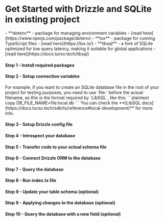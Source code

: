 
<Breadcrumbs/>

# Get Started with Drizzle and SQLite in existing project

<Prerequisites>  
  - **dotenv** - package for managing environment variables - [read here](https://www.npmjs.com/package/dotenv)
  - **tsx** - package for running TypeScript files - [read here](https://tsx.is/)
  - **libsql** - a fork of SQLite optimized for low query latency, making it suitable for global applications - [read here](https://docs.turso.tech/libsql)
</Prerequisites>

<FileStructure />

#### Step 1 - Install required packages

<InstallPackages lib='@libsql/client'/>

#### Step 2 - Setup connection variables

<SetupEnv env_variable='DB_FILE_NAME' />

<Callout type='info' title='important'>
For example, if you want to create an SQLite database file in the root of your project for testing purposes, you need to use `file:` before the actual filename, as this is the format required by `LibSQL`, like this:
```plaintext copy
DB_FILE_NAME=file:local.db
```
You can check the **[LibSQL docs](https://docs.turso.tech/sdk/ts/reference#local-development)** for more info.
</Callout>

#### Step 3 - Setup Drizzle config file

<SetupConfig dialect='sqlite' env_variable='DB_FILE_NAME'/>

#### Step 4 - Introspect your database

<IntrospectSqlite/>

#### Step 5 - Transfer code to your actual schema file

<TransferCode/>

#### Step 6 - Connect Drizzle ORM to the database

<ConnectLibsql/>

#### Step 7 - Query the database

<QueryDatabase dialect='libsql' env_variable='DB_FILE_NAME' />

#### Step 8 - Run index.ts file

<RunFile/>

#### Step 9 - Update your table schema (optional)

<UpdateSchema/>

#### Step 9 - Applying changes to the database (optional)

<ApplyChanges/>

#### Step 10 - Query the database with a new field (optional)

<QueryDatabaseUpdated dialect='libsql' env_variable='DB_FILE_NAME' />